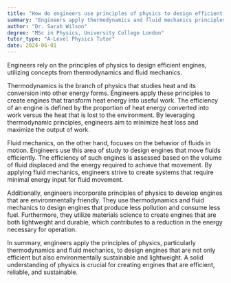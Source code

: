 ```yaml
---
title: "How do engineers use principles of physics to design efficient engines?"
summary: "Engineers apply thermodynamics and fluid mechanics principles to design efficient engines, utilizing physics to enhance performance and functionality."
author: "Dr. Sarah Wilson"
degree: "MSc in Physics, University College London"
tutor_type: "A-Level Physics Tutor"
date: 2024-06-01
---
```


Engineers rely on the principles of physics to design efficient engines, utilizing concepts from thermodynamics and fluid mechanics.

Thermodynamics is the branch of physics that studies heat and its conversion into other energy forms. Engineers apply these principles to create engines that transform heat energy into useful work. The efficiency of an engine is defined by the proportion of heat energy converted into work versus the heat that is lost to the environment. By leveraging thermodynamic principles, engineers aim to minimize heat loss and maximize the output of work.

Fluid mechanics, on the other hand, focuses on the behavior of fluids in motion. Engineers use this area of study to design engines that move fluids efficiently. The efficiency of such engines is assessed based on the volume of fluid displaced and the energy required to achieve that movement. By applying fluid mechanics, engineers strive to create systems that require minimal energy input for fluid movement.

Additionally, engineers incorporate principles of physics to develop engines that are environmentally friendly. They use thermodynamics and fluid mechanics to design engines that produce less pollution and consume less fuel. Furthermore, they utilize materials science to create engines that are both lightweight and durable, which contributes to a reduction in the energy necessary for operation.

In summary, engineers apply the principles of physics, particularly thermodynamics and fluid mechanics, to design engines that are not only efficient but also environmentally sustainable and lightweight. A solid understanding of physics is crucial for creating engines that are efficient, reliable, and sustainable.
    
